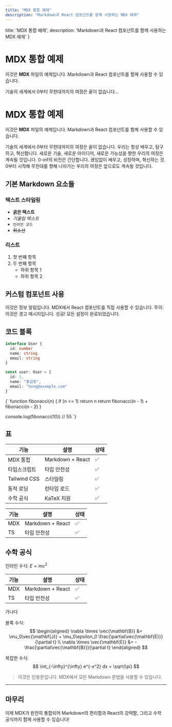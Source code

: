 ```yaml
---
title: "MDX 통합 예제"
description: "Markdown과 React 컴포넌트를 함께 사용하는 MDX 예제"
---
```


  title: 'MDX 통합 예제',
  description: 'Markdown과 React 컴포넌트를 함께 사용하는 MDX 예제'
}


# MDX 통합 예제

이것은 **MDX** 파일의 예제입니다. Markdown과 React 컴포넌트를 함께 사용할 수 있습니다.

기술의 세계에서 0부터 무한대까지의 여정은 끝이 없습니다...


# MDX 통합 예제

이것은 **MDX** 파일의 예제입니다. Markdown과 React 컴포넌트를 함께 사용할 수 있습니다.

기술의 세계에서 0부터 무한대까지의 여정은 끝이 없습니다. 우리는 항상 배우고, 탐구하고, 혁신합니다. 새로운 기술, 새로운 아이디어, 새로운 가능성을 향한 우리의 여정은 계속될 것입니다. 0-inf의 비전은 간단합니다. 끊임없이 배우고, 성장하며, 혁신하는 것. 0부터 시작해 무한대를 향해 나아가는 우리의 여정은 앞으로도 계속될 것입니다.

## 기본 Markdown 요소들

### 텍스트 스타일링
- **굵은 텍스트**
- *기울임 텍스트*
- `인라인 코드`
- ~~취소선~~

### 리스트
1. 첫 번째 항목
2. 두 번째 항목
   - 하위 항목 1
   - 하위 항목 2

## 커스텀 컴포넌트 사용

<Alert type="info">
이것은 정보 알림입니다. MDX에서 React 컴포넌트를 직접 사용할 수 있습니다.
</Alert>

<Alert type="warning">
주의: 이것은 경고 메시지입니다.
</Alert>

<Alert type="success">
성공! 모든 설정이 완료되었습니다.
</Alert>

## 코드 블록

```typescript
interface User {
  id: number
  name: string
  email: string
}

const user: User = {
  id: 1,
  name: "홍길동",
  email: "hong@example.com"
}
```

<CodeBlock language="javascript">
{`
function fibonacci(n) {
  if (n <= 1) return n
  return fibonacci(n - 1) + fibonacci(n - 2)
}

console.log(fibonacci(10)) // 55
`}
</CodeBlock>

## 표

| 기능 | 설명 | 상태 |
|------|------|------|
| MDX 통합 | Markdown + React | ✅ |
| 타입스크립트 | 타입 안전성 | ✅ |
| Tailwind CSS | 스타일링 | ✅ |
| 동적 로딩 | 런타임 로드 | ✅ |
| 수학 공식 | KaTeX 지원 | ✅ |

| 기능 | 설명 | 상태 |
|------|------|------|
| MDX | Markdown + React | ✅ |
| TS | 타입 안전성 | ✅ |


## 수학 공식

인라인 수식: $E = mc^2$

| 기능 | 설명 | 상태 |
|------|------|------|
| MDX | Markdown + React | ✅ |
| TS | 타입 안전성 | ✅ |

가나다

블록 수식:
$$
\begin{aligned}
\nabla \times \vec{\mathbf{B}} &= \mu_0\vec{\mathbf{J}} + \mu_0\epsilon_0 \frac{\partial\vec{\mathbf{E}}}{\partial t} \\
\nabla \times \vec{\mathbf{E}} &= -\frac{\partial\vec{\mathbf{B}}}{\partial t}
\end{aligned}
$$

복잡한 수식:
$$
\int_{-\infty}^{\infty} e^{-x^2} dx = \sqrt{\pi}
$$

> 이것은 인용문입니다. MDX에서 모든 Markdown 문법을 사용할 수 있습니다.

---

## 마무리

이제 MDX가 완전히 통합되어 Markdown의 편리함과 React의 강력함, 그리고 수학 공식까지 함께 사용할 수 있습니다!
